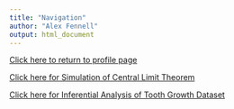 ```yaml
---
title: "Navigation"
author: "Alex Fennell"
output: html_document
---
```


[Click here to return to profile page](https://afenne4.github.io/Alex-Fennell.github.io/)

[Click here for Simulation of Central Limit Theorem](https://afenne4.github.io/Exponential-Simulation-and-Inferential-Analysis/Exponential-Simulation-script.html)

[Click here for Inferential Analysis of Tooth Growth Dataset](https://afenne4.github.io/Exponential-Simulation-and-Inferential-Analysis/Inferential-Analysis-of-Tooth-Growth.html)